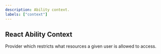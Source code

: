 ```yaml
---
description: Ability context.
labels: ["context"]
---
```


## React Ability Context

Provider which restricts what resources a given user is allowed to access.
